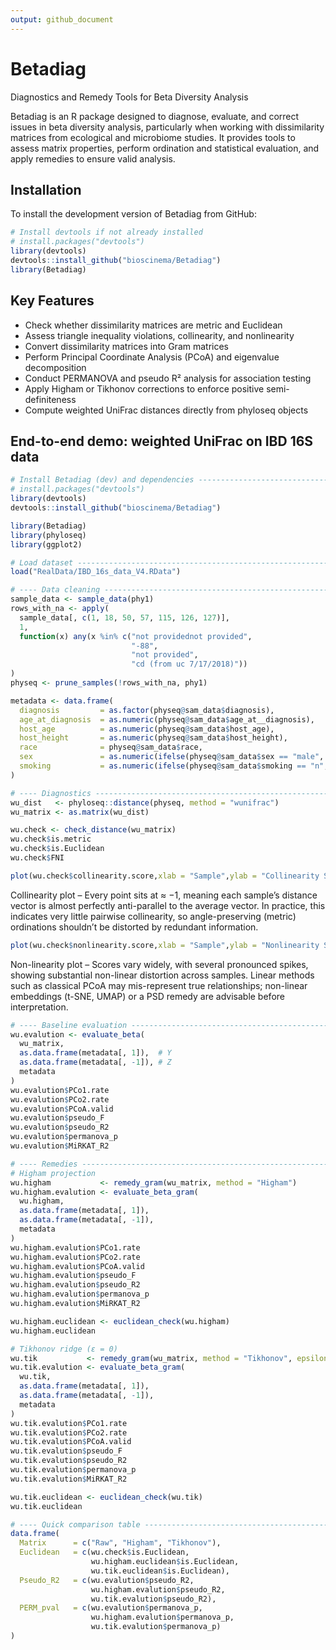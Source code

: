 ```yaml
---
output: github_document
---
```

# Betadiag

Diagnostics and Remedy Tools for Beta Diversity Analysis

Betadiag is an R package designed to diagnose, evaluate, and correct issues in beta diversity analysis, particularly when working with dissimilarity matrices from ecological and microbiome studies. It provides tools to assess matrix properties, perform ordination and statistical evaluation, and apply remedies to ensure valid analysis.

## Installation

To install the development version of Betadiag from GitHub:


```r
# Install devtools if not already installed
# install.packages("devtools")
library(devtools)
devtools::install_github("bioscinema/Betadiag")
library(Betadiag)
```

## Key Features

- Check whether dissimilarity matrices are metric and Euclidean
- Assess triangle inequality violations, collinearity, and nonlinearity
- Convert dissimilarity matrices into Gram matrices
- Perform Principal Coordinate Analysis (PCoA) and eigenvalue decomposition
- Conduct PERMANOVA and pseudo R² analysis for association testing
- Apply Higham or Tikhonov corrections to enforce positive semi-definiteness
- Compute weighted UniFrac distances directly from phyloseq objects

## End-to-end demo: weighted UniFrac on IBD 16S data


```r
# Install Betadiag (dev) and dependencies ---------------------------------
# install.packages("devtools")
library(devtools)
devtools::install_github("bioscinema/Betadiag")

library(Betadiag)
library(phyloseq)
library(ggplot2)

# Load dataset ------------------------------------------------------------
load("RealData/IBD_16s_data_V4.RData")

# ---- Data cleaning ------------------------------------------------------
sample_data <- sample_data(phy1)
rows_with_na <- apply(
  sample_data[, c(1, 18, 50, 57, 115, 126, 127)],
  1,
  function(x) any(x %in% c("not providednot provided",
                           "-88",
                           "not provided",
                           "cd (from uc 7/17/2018)"))
)
physeq <- prune_samples(!rows_with_na, phy1)

metadata <- data.frame(
  diagnosis         = as.factor(physeq@sam_data$diagnosis),
  age_at_diagnosis  = as.numeric(physeq@sam_data$age_at__diagnosis),
  host_age          = as.numeric(physeq@sam_data$host_age),
  host_height       = as.numeric(physeq@sam_data$host_height),
  race              = physeq@sam_data$race,
  sex               = as.numeric(ifelse(physeq@sam_data$sex == "male", 1, 0)),
  smoking           = as.numeric(ifelse(physeq@sam_data$smoking == "n", 0, 1))
)

# ---- Diagnostics --------------------------------------------------------
wu_dist   <- phyloseq::distance(physeq, method = "wunifrac")
wu_matrix <- as.matrix(wu_dist)

wu.check <- check_distance(wu_matrix)
wu.check$is.metric
wu.check$is.Euclidean
wu.check$FNI
```


```r
plot(wu.check$collinearity.score,xlab = "Sample",ylab = "Collinearity Score") 
```
Collinearity plot – Every point sits at ≈ −1, meaning each sample’s distance vector is almost perfectly anti-parallel to the average vector. In practice, this indicates very little pairwise collinearity, so angle-preserving (metric) ordinations shouldn’t be distorted by redundant information.

```r
plot(wu.check$nonlinearity.score,xlab = "Sample",ylab = "Nonlinearity Score") 
```
Non-linearity plot – Scores vary widely, with several pronounced spikes, showing substantial non-linear distortion across samples. Linear methods such as classical PCoA may mis-represent true relationships; non-linear embeddings (t-SNE, UMAP) or a PSD remedy are advisable before interpretation.

```r
# ---- Baseline evaluation ------------------------------------------------
wu.evalution <- evaluate_beta(
  wu_matrix,
  as.data.frame(metadata[, 1]),  # Y
  as.data.frame(metadata[, -1]), # Z
  metadata
)
wu.evalution$PCo1.rate
wu.evalution$PCo2.rate
wu.evalution$PCoA.valid
wu.evalution$pseudo_F
wu.evalution$pseudo_R2
wu.evalution$permanova_p
wu.evalution$MiRKAT_R2
```



```r
# ---- Remedies -----------------------------------------------------------
# Higham projection
wu.higham           <- remedy_gram(wu_matrix, method = "Higham")
wu.higham.evalution <- evaluate_beta_gram(
  wu.higham,
  as.data.frame(metadata[, 1]),
  as.data.frame(metadata[, -1]),
  metadata
)
wu.higham.evalution$PCo1.rate
wu.higham.evalution$PCo2.rate
wu.higham.evalution$PCoA.valid
wu.higham.evalution$pseudo_F
wu.higham.evalution$pseudo_R2
wu.higham.evalution$permanova_p
wu.higham.evalution$MiRKAT_R2
```

```r
wu.higham.euclidean <- euclidean_check(wu.higham)
wu.higham.euclidean
```

```r
# Tikhonov ridge (ε = 0)
wu.tik           <- remedy_gram(wu_matrix, method = "Tikhonov", epsilon = 0)
wu.tik.evalution <- evaluate_beta_gram(
  wu.tik,
  as.data.frame(metadata[, 1]),
  as.data.frame(metadata[, -1]),
  metadata
)
wu.tik.evalution$PCo1.rate
wu.tik.evalution$PCo2.rate
wu.tik.evalution$PCoA.valid
wu.tik.evalution$pseudo_F
wu.tik.evalution$pseudo_R2
wu.tik.evalution$permanova_p
wu.tik.evalution$MiRKAT_R2
```

```r
wu.tik.euclidean <- euclidean_check(wu.tik)
wu.tik.euclidean
```


```r
# ---- Quick comparison table --------------------------------------------
data.frame(
  Matrix      = c("Raw", "Higham", "Tikhonov"),
  Euclidean   = c(wu.check$is.Euclidean,
                  wu.higham.euclidean$is.Euclidean,
                  wu.tik.euclidean$is.Euclidean),
  Pseudo_R2   = c(wu.evalution$pseudo_R2,
                  wu.higham.evalution$pseudo_R2,
                  wu.tik.evalution$pseudo_R2),
  PERM_pval   = c(wu.evalution$permanova_p,
                  wu.higham.evalution$permanova_p,
                  wu.tik.evalution$permanova_p)
)
```

